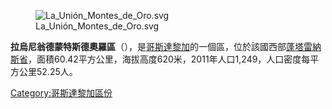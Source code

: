 [[Image:La_Unión_Montes_de_Oro.svg|right]]

'''拉烏尼翁德蒙特斯德奧羅區'''（{{lang-es|La Unión}}），是[[哥斯達黎加|哥斯達黎加]]的一個區，位於該國西部[[蓬塔雷納斯省|蓬塔雷納斯省]]，面積60.42平方公里，海拔高度620米，2011年人口1,249，人口密度每平方公里52.25人。

{{CostaRica-geo-stub}}
[[Category:哥斯達黎加區份|Category:哥斯達黎加區份]]